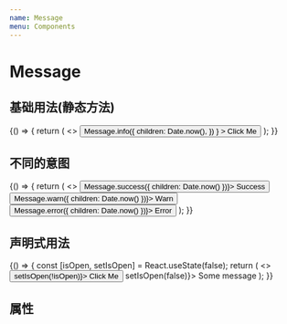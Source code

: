 ```yaml
---
name: Message
menu: Components
---
```



# Message

## 基础用法(静态方法)

<Playground>
  {() => {
    return (
      <>
        <Button
          variant="primary"
          onClick={() =>
            Message.info({
              children: Date.now(),
            })
          }
        >
          Click Me
        </Button>
      </>
    );
  }}
</Playground>

## 不同的意图

<Playground>
  {() => {
    return (
      <>
        <Button intent="success" onClick={() => Message.success({ children: Date.now() })}>
          Success
        </Button>
        <Button intent="warning" onClick={() => Message.warn({ children: Date.now() })}>
          Warn
        </Button>
        <Button intent="danger" onClick={() => Message.error({ children: Date.now() })}>
          Error
        </Button>
      </>
    );
  }}
</Playground>

## 声明式用法

<Playground>
  {() => {
    const [isOpen, setIsOpen] = React.useState(false);
    return (
      <>
        <Button variant="primary" onClick={() => setIsOpen(!isOpen)}>
          Click Me
        </Button>
        <Message isOpen={isOpen} onClose={() => setIsOpen(false)}>
          Some message
        </Message>
      </>
    );
  }}
</Playground>

## 属性

<Props of={Message} />
